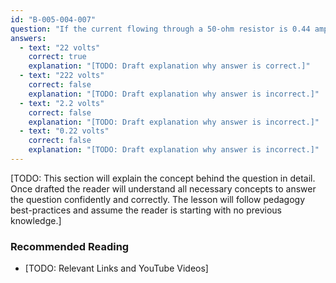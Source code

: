 ```yaml
---
id: "B-005-004-007"
question: "If the current flowing through a 50-ohm resistor is 0.44 amperes, what voltage would you measure across the resistor?"
answers:
  - text: "22 volts"
    correct: true
    explanation: "[TODO: Draft explanation why answer is correct.]"
  - text: "222 volts"
    correct: false
    explanation: "[TODO: Draft explanation why answer is incorrect.]"
  - text: "2.2 volts"
    correct: false
    explanation: "[TODO: Draft explanation why answer is incorrect.]"
  - text: "0.22 volts"
    correct: false
    explanation: "[TODO: Draft explanation why answer is incorrect.]"
---
```


[TODO: This section will explain the concept behind the question in detail. Once drafted the reader will understand all necessary concepts to answer the question confidently and correctly. The lesson will follow pedagogy best-practices and assume the reader is starting with no previous knowledge.]

### Recommended Reading

- [TODO: Relevant Links and YouTube Videos]
